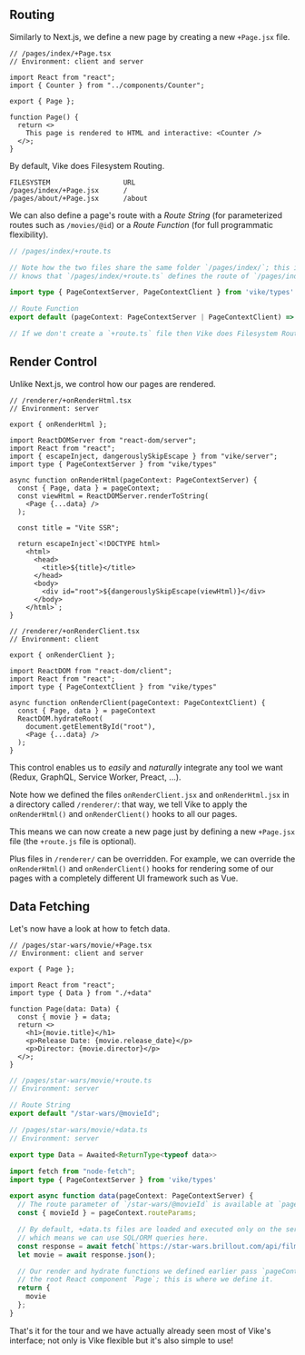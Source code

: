 ## Routing

Similarly to Next.js,
we define a new page by creating a new `+Page.jsx` file.

```tsx
// /pages/index/+Page.tsx
// Environment: client and server

import React from "react";
import { Counter } from "../components/Counter";

export { Page };

function Page() {
  return <>
    This page is rendered to HTML and interactive: <Counter />
  </>;
}
```

By default, Vike does Filesystem Routing.

```
FILESYSTEM                  URL
/pages/index/+Page.jsx      /
/pages/about/+Page.jsx      /about
```

We can also define a page's route with a *Route String* (for parameterized routes such as `/movies/@id`) or a *Route Function* (for full programmatic flexibility).

```ts
// /pages/index/+route.ts

// Note how the two files share the same folder `/pages/index/`; this is how Vike
// knows that `/pages/index/+route.ts` defines the route of `/pages/index/+Page.tsx`.

import type { PageContextServer, PageContextClient } from 'vike/types'

// Route Function
export default (pageContext: PageContextServer | PageContextClient) => pageContext.urlPathname === '/';

// If we don't create a `+route.ts` file then Vike does Filesystem Routing
```


## Render Control

Unlike Next.js, we control how our pages are rendered.

```tsx
// /renderer/+onRenderHtml.tsx
// Environment: server

export { onRenderHtml };

import ReactDOMServer from "react-dom/server";
import React from "react";
import { escapeInject, dangerouslySkipEscape } from "vike/server";
import type { PageContextServer } from "vike/types"

async function onRenderHtml(pageContext: PageContextServer) {
  const { Page, data } = pageContext;
  const viewHtml = ReactDOMServer.renderToString(
    <Page {...data} />
  );

  const title = "Vite SSR";

  return escapeInject`<!DOCTYPE html>
    <html>
      <head>
        <title>${title}</title>
      </head>
      <body>
        <div id="root">${dangerouslySkipEscape(viewHtml)}</div>
      </body>
    </html>`;
}
```

```tsx
// /renderer/+onRenderClient.tsx
// Environment: client

export { onRenderClient };

import ReactDOM from "react-dom/client";
import React from "react";
import type { PageContextClient } from "vike/types"

async function onRenderClient(pageContext: PageContextClient) {
  const { Page, data } = pageContext
  ReactDOM.hydrateRoot(
    document.getElementById("root"),
    <Page {...data} />
  );
}
```

This control enables us to *easily* and *naturally* integrate any tool we want (Redux, GraphQL, Service Worker, Preact, ...).

Note how we defined the files `onRenderClient.jsx` and `onRenderHtml.jsx` in a directory called `/renderer/`: that way, we tell Vike to apply the `onRenderHtml()` and `onRenderClient()` hooks to all our pages.

This means we can now create a new page just by defining a new `+Page.jsx` file (the `+route.js` file is optional).

Plus files in `/renderer/` can be overridden. For example, we can override the `onRenderHtml()` and `onRenderClient()` hooks for rendering some of
our pages with a completely different UI framework such as Vue.


## Data Fetching

Let's now have a look at how to fetch data.

```tsx
// /pages/star-wars/movie/+Page.tsx
// Environment: client and server

export { Page };

import React from "react";
import type { Data } from "./+data"

function Page(data: Data) {
  const { movie } = data;
  return <>
    <h1>{movie.title}</h1>
    <p>Release Date: {movie.release_date}</p>
    <p>Director: {movie.director}</p>
  </>;
}
```

```ts
// /pages/star-wars/movie/+route.ts
// Environment: server

// Route String
export default "/star-wars/@movieId";
```

```ts
// /pages/star-wars/movie/+data.ts
// Environment: server

export type Data = Awaited<ReturnType<typeof data>>

import fetch from "node-fetch";
import type { PageContextServer } from 'vike/types'

export async function data(pageContext: PageContextServer) {
  // The route parameter of `/star-wars/@movieId` is available at `pageContext.routeParams`
  const { movieId } = pageContext.routeParams;

  // By default, +data.ts files are loaded and executed only on the server-side
  // which means we can use SQL/ORM queries here.
  const response = await fetch(`https://star-wars.brillout.com/api/films/${id}.json`)
  let movie = await response.json();

  // Our render and hydrate functions we defined earlier pass `pageContext.data` to
  // the root React component `Page`; this is where we define it.
  return {
    movie
  };
}
```

That's it for the tour and we have actually already seen most of Vike's interface;
not only is Vike flexible but it's also simple to use!
